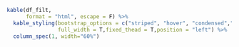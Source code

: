 ```r
kable(df_filt,
      format = "html", escape = F) %>%
  kable_styling(bootstrap_options = c("striped", "hover", "condensed","responsive"),
                full_width = T,fixed_thead = T,position = "left") %>%
  column_spec(1, width="60%")
```